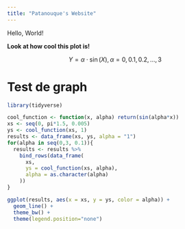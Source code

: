 ```yaml
---
title: "Patanouque's Website"
---
```


Hello, World!


__Look at how cool this plot is!__

$$Y = \alpha \cdot \sin(X), \alpha = 0,0.1,0.2,...,3$$


# Test de graph
```r
library(tidyverse)
```

```r
cool_function <- function(x, alpha) return(sin(alpha*x))
xs <- seq(0, pi*1.5, 0.005)
ys <- cool_function(xs, 1)
results <- data_frame(xs, ys, alpha = "1")
for(alpha in seq(0,3, 0.1)){
  results <- results %>% 
    bind_rows(data_frame(
      xs, 
      ys = cool_function(xs, alpha),
      alpha = as.character(alpha)
    ))
}

ggplot(results, aes(x = xs, y = ys, color = alpha)) + 
  geom_line() + 
  theme_bw() + 
  theme(legend.position="none")
```